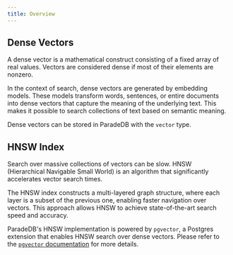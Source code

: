 ```yaml
---
title: Overview
---
```


## Dense Vectors

A dense vector is a mathematical construct consisting of a fixed array of real values. Vectors are considered dense if most of
their elements are nonzero.

In the context of search, dense vectors are generated by embedding models. These models transform words, sentences, or entire documents into
dense vectors that capture the meaning of the underlying text. This makes it possible to search collections of text based on
semantic meaning.

Dense vectors can be stored in ParadeDB with the `vector` type.

## HNSW Index

Search over massive collections of vectors can be slow. HNSW (Hierarchical Navigable Small World) is an algorithm that significantly
accelerates vector search times.

The HNSW index constructs a multi-layered graph structure, where each layer is a subset of the previous one, enabling faster navigation over vectors.
This approach allows HNSW to achieve state-of-the-art search speed and accuracy.

ParadeDB's HNSW implementation is powered by `pgvector`, a Postgres extension that enables HNSW search over dense vectors. Please refer to the
[`pgvector` documentation](https://github.com/pgvector/pgvector) for more details.
